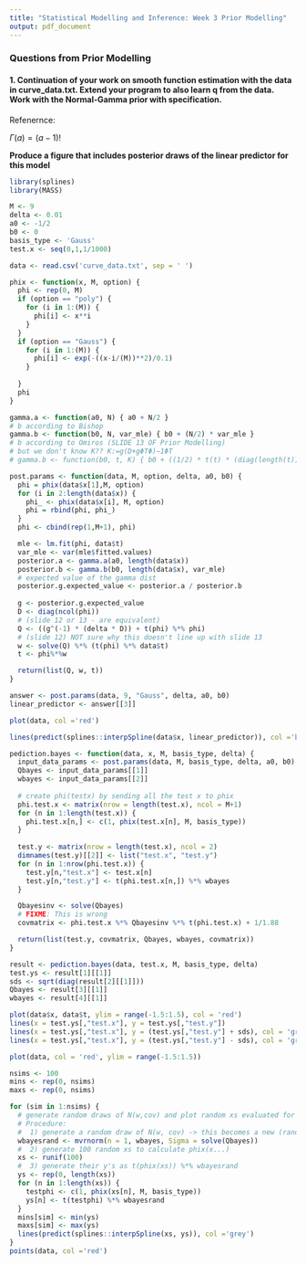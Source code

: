```yaml
---
title: "Statistical Modelling and Inference: Week 3 Prior Modelling"
output: pdf_document
---
```


### Questions from Prior Modelling

#### 1. Continuation of your work on smooth function estimation with the data in curve_data.txt. Extend your program to also learn q from the data. Work with the Normal-Gamma prior with specification.

Refenernce: 

$\Gamma(a) = (a-1)!$

**Produce a figure that includes posterior draws of the linear predictor for this model**

```r

library(splines)
library(MASS)

M <- 9
delta <- 0.01
a0 <- -1/2
b0 <- 0
basis_type <- 'Gauss'
test.x <- seq(0,1,1/1000)

data <- read.csv('curve_data.txt', sep = ' ')

phix <- function(x, M, option) {
  phi <- rep(0, M)
  if (option == "poly") {
    for (i in 1:(M)) {
      phi[i] <- x**i
    }
  }
  if (option == "Gauss") {
    for (i in 1:(M)) {
      phi[i] <- exp(-((x-i/(M))**2)/0.1)
    }
    
  }
  phi
}

gamma.a <- function(a0, N) { a0 + N/2 }
# b according to Bishop
gamma.b <- function(b0, N, var_mle) { b0 + (N/2) * var_mle }
# b according to Omiros (SLIDE 13 OF Prior Modelling)
# but we don't know K?? K:=g(D+gΦTΦ)−1ΦT
# gamma.b <- function(b0, t, K) { b0 + ((1/2) * t(t) * (diag(length(t)) - K) * t) }

post.params <- function(data, M, option, delta, a0, b0) {
  phi = phix(data$x[1],M, option)
  for (i in 2:length(data$x)) {
    phi_ <- phix(data$x[i], M, option)
    phi = rbind(phi, phi_)  
  }
  phi <- cbind(rep(1,M+1), phi)

  mle <- lm.fit(phi, data$t)
  var_mle <- var(mle$fitted.values)
  posterior.a <- gamma.a(a0, length(data$x))
  posterior.b <- gamma.b(b0, length(data$x), var_mle)
  # expected value of the gamma dist
  posterior.g.expected_value <- posterior.a / posterior.b
  
  g <- posterior.g.expected_value
  D <- diag(ncol(phi))
  # (slide 12 or 13 - are equivalent)
  Q <- ((g^(-1) * (delta * D)) + t(phi) %*% phi)
  # (slide 12) NOT sure why this doesn't line up with slide 13
  w <- solve(Q) %*% (t(phi) %*% data$t)
  t <- phi%*%w

  return(list(Q, w, t))
}

answer <- post.params(data, 9, "Gauss", delta, a0, b0)
linear_predictor <- answer[[3]]

plot(data, col ='red')

lines(predict(splines::interpSpline(data$x, linear_predictor)), col ='blue')

pediction.bayes <- function(data, x, M, basis_type, delta) {
  input_data_params <- post.params(data, M, basis_type, delta, a0, b0)
  Qbayes <- input_data_params[[1]]
  wbayes <- input_data_params[[2]]
  
  # create phi(testx) by sending all the test x to phix
  phi.test.x <- matrix(nrow = length(test.x), ncol = M+1)
  for (n in 1:length(test.x)) {
    phi.test.x[n,] <- c(1, phix(test.x[n], M, basis_type))
  }
  
  test.y <- matrix(nrow = length(test.x), ncol = 2)
  dimnames(test.y)[[2]] <- list("test.x", "test.y")
  for (n in 1:nrow(phi.test.x)) {
    test.y[n,"test.x"] <- test.x[n]
    test.y[n,"test.y"] <- t(phi.test.x[n,]) %*% wbayes
  }

  Qbayesinv <- solve(Qbayes)
  # FIXME: This is wrong
  covmatrix <- phi.test.x %*% Qbayesinv %*% t(phi.test.x) + 1/1.88

  return(list(test.y, covmatrix, Qbayes, wbayes, covmatrix))
}

result <- pediction.bayes(data, test.x, M, basis_type, delta)
test.ys <- result[1][[1]]
sds <- sqrt(diag(result[2][[1]]))
Qbayes <- result[3][[1]]
wbayes <- result[4][[1]]

plot(data$x, data$t, ylim = range(-1.5:1.5), col = 'red')
lines(x = test.ys[,"test.x"], y = test.ys[,"test.y"])
lines(x = test.ys[,"test.x"], y = (test.ys[,"test.y"] + sds), col = 'grey')
lines(x = test.ys[,"test.x"], y = (test.ys[,"test.y"] - sds), col = 'grey')

plot(data, col = 'red', ylim = range(-1.5:1.5))

nsims <- 100
mins <- rep(0, nsims)
maxs <- rep(0, nsims)

for (sim in 1:nsims) {
  # generate random draws of N(w,cov) and plot random xs evaluated for each
  # Procedure: 
  #  1) generate a random draw of N(w, cov) -> this becomes a new (random) w (from the same distribution as wbayes)
  wbayesrand <- mvrnorm(n = 1, wbayes, Sigma = solve(Qbayes))
  #  2) generate 100 random xs to calculate phix(x...)
  xs <- runif(100)
  #  3) generate their y's as t(phix(xs)) %*% wbayesrand
  ys <- rep(0, length(xs))
  for (n in 1:length(xs)) {
    testphi <- c(1, phix(xs[n], M, basis_type))
    ys[n] <- t(testphi) %*% wbayesrand
  }
  mins[sim] <- min(ys)
  maxs[sim] <- max(ys)
  lines(predict(splines::interpSpline(xs, ys)), col ='grey')
}
points(data, col ='red')

```

